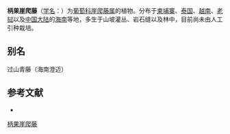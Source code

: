 {{Speciesbox
| name = 柄果崖爬藤
| status = 
| status_system = 
| image =
| genus = Tetrastigma
| species = godefroyanum
| authority = Planch.
}}

'''柄果崖爬藤'''（[[学名|学名]]：{{lang|la|''Tetrastigma godefroyanum''}}）为[[葡萄科|葡萄科]][[崖爬藤属|崖爬藤属]]的植物。分布于[[柬埔寨|柬埔寨]]、[[泰国|泰国]]、[[越南|越南]]、[[老挝|老挝]]以及[[中国大陆|中国大陆]]的[[海南|海南]]等地，多生于山坡灌丛、岩石缝以及林中，目前尚未由人工引种栽培。

== 别名 ==
过山青藤（海南澄迈）

== 参考文献 ==
<div class="references-small">
* {{cite web| url =http://www.bioinfo.cn/db05/KmzwSpecies.php?action=view&id=23940| title =柄果崖爬藤| work =《中国高等植物数据库全库》| publisher =中国科学院微生物研究所| author =昆明植物研究所| accessdate =2009-02-25| deadurl =yes| archiveurl =https://web.archive.org/web/20160305070523/http://www.bioinfo.cn/db05/KmzwSpecies.php?action=view&id=23940| archivedate =2016-03-05}}
</div>
{{Taxonbar|from=Q11107943}}

[[Category:崖爬藤属|柄果崖爬藤]]


{{植物小作品}}
